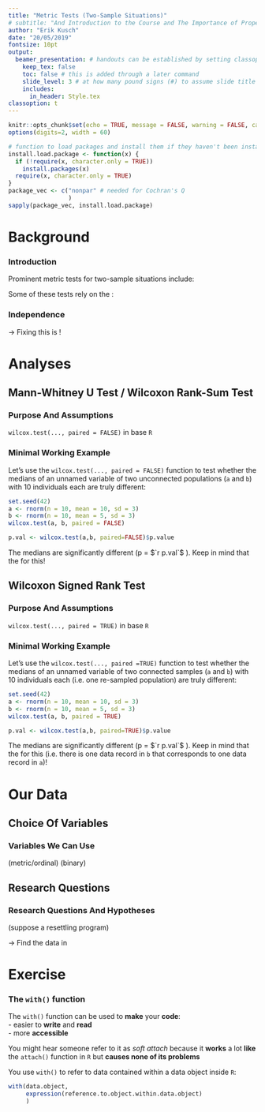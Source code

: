 ```yaml
---
title: "Metric Tests (Two-Sample Situations)"
# subtitle: "And Introduction to the Course and The Importance of Proper Statistics"
author: "Erik Kusch"
date: "20/05/2019"
fontsize: 10pt
output: 
  beamer_presentation: # handouts can be established by setting classoption: "handout" instead of classoption: t
    keep_tex: false
    toc: false # this is added through a later command
    slide_level: 3 # at how many pound signs (#) to assume slide title level
    includes:
      in_header: Style.tex
classoption: t
---
```


```r
knitr::opts_chunk$set(echo = TRUE, message = FALSE, warning = FALSE, cache = TRUE, cache.lazy=TRUE, tidy.opts=list(width.cutoff=50),tidy=TRUE, fig.height=8)
options(digits=2, width = 60)

# function to load packages and install them if they haven't been installed yet
install.load.package <- function(x) {
  if (!require(x, character.only = TRUE))
    install.packages(x)
  require(x, character.only = TRUE)
}
package_vec <- c("nonpar" # needed for Cochran's Q
                 )
sapply(package_vec, install.load.package)
```

<!--- ####### TOC (use this if you want ## headers to be included in the toc)--------------------
---------------------------------------  --->

\tableofcontents[subsubsectionstyle=hide]

<!--- ####### Inferential Statistics-------------------------------------------------------------
---------------------------------------  --->
# Background
### Introduction
\begin{center}
Metric tests are used to compare parameters of metric/ordinal variable values among groups/individuals.
\end{center}
\pause
\vspace{.2cm}
Prominent metric tests for two-sample situations include:
\begin{itemize}
\item \textbf{Mann-Whitney U Test}
\item \textbf{Wilcoxon Signed Rank Test}
\item t Test (dealt with in seminar 12)
\item ...
\end{itemize}
\vspace{.2cm}
\pause

Some of these tests rely on the \textbf{assumption of independence}:

\begin{tcolorbox}[colback=burgundy!5,colframe=burgundy!40!black,title=]
\centering The assumption of independence is a \textbf{crucial prerequisite} to many statistical procedures!
\end{tcolorbox}

### Independence
\small
\begincols[T]
  \begincol{.5\linewidth}
  \pause
    \textbf{Theory:}
    \begin{itemize}
    \pause
    \item Even the smallest dependence in your data can turn into heavily biased results (which may be undetectable).
    \pause
    \item A dependence is a connection between/within the data.
    \pause
    \item The assumption of independence relies on the absence of any connection in your data that haven't been accounted for in your approach (accounting for it is difficult).
    \end{itemize} 
\endcol
\begincol{.5\linewidth}
  \pause
    \textbf{Independent data:}
    \begin{itemize}
    \pause
    \item \textit{Between Groups}\\
    Groups of data records should be pulled from different individuals.
    \pause
    \item \textit{Within Groups}\\
    Data values within the same group are not to influence one another.
    \pause
    \item  \textit{Within Individuals}\\
    Data values recorded for one individual should not influence each other. This is often an issue with repeated measurement approaches.
    \end{itemize} 
\endcol
\endcols
\vspace{10pt}
\pause
\centering $\rightarrow$ Fixing this \textit{after data collection} is \textbf{almost impossible}!

# Analyses
## Mann-Whitney U Test / Wilcoxon Rank-Sum Test
### Purpose And Assumptions
\textbf{Mann-Whitney U Test} \flushright `wilcox.test(..., paired = FALSE)` in base `R`  
\vspace{-10pt}
\begin{table}[c]
  \centering
  \resizebox{\textwidth}{!}{%
  \begin{tabular}{L{0.2\linewidth}L{0.8\linewidth}}
    \textit{Purpose:} &  To identify whether groups of variable values are different from one another. \vspace{5pt} \\
    \pause
    $H_0$ & \textit{There is no difference in characteristics of the response variable values in dependence of the classes of the predictor variable.}\\
    \pause
    \textit{Assumptions:} & 
      \begin{itemize}
      \item Predictor variable is binary
      \item Response variable is ordinal or metric
      \item Variable values are \textbf{independent} (not paired)
      \end{itemize}
     \\
  \end{tabular}}
\end{table}

### Minimal Working Example
Let's use the `wilcox.test(..., paired = FALSE)` function to test whether the medians of an unnamed variable of two unconnected populations (`a` and `b`) with 10 individuals each are truly different:
\vspace{.2cm}
\scriptsize
```r
set.seed(42)
a <- rnorm(n = 10, mean = 10, sd = 3)
b <- rnorm(n = 10, mean = 5, sd = 3)
wilcox.test(a, b, paired = FALSE)
```

```r
p.val <- wilcox.test(a,b, paired=FALSE)$p.value
```
\vspace{.2cm}
\normalsize
The medians are significantly different (p = $`r p.val`$ ). Keep in mind that the \textbf{populations do not have to be of the same size} for this!

## Wilcoxon Signed Rank Test
### Purpose And Assumptions
\textbf{Wilcoxon Signed Rank Test} \flushright `wilcox.test(..., paired = TRUE)` in base `R`  
\vspace{-10pt}
\begin{table}[c]
  \centering
  \resizebox{\textwidth}{!}{%
  \begin{tabular}{L{0.2\linewidth}L{0.8\linewidth}}
    \textit{Purpose:} &  To identify whether groups of variable values in a repeated sampling set-up are different from one another. \vspace{5pt} \\
    \pause
    $H_0$ & \textit{There is no difference in characteristics of the response variable values in dependence of the classes of the predictor variable.}\\
    \pause
    \textit{Assumptions:} & 
      \begin{itemize}
      \item Predictor variable is binary
      \item Response variable is ordinal or metric
      \item Variable values are \textbf{dependent} (paired)
      \end{itemize}
     \\
  \end{tabular}}
\end{table}

### Minimal Working Example
Let's use the `wilcox.test(..., paired =TRUE)` function to test whether the medians of an unnamed variable of two connected samples (`a` and `b`) with 10 individuals each (i.e. one re-sampled population) are truly different:
\vspace{.2cm}
\scriptsize
```r
set.seed(42)
a <- rnorm(n = 10, mean = 10, sd = 3)
b <- rnorm(n = 10, mean = 5, sd = 3)
wilcox.test(a, b, paired = TRUE)
```

```r
p.val <- wilcox.test(a,b, paired=TRUE)$p.value
```
\vspace{.2cm}
\normalsize
The medians are significantly different (p = $`r p.val`$ ). Keep in mind that the \textbf{samples have to be of the same size} for this (i.e. there is one data record in `b` that corresponds to one data record in `a`)!

# Our Data
## Choice Of Variables
### Variables We Can Use

\begincols[T]
  \begincol{.5\linewidth}
    \textbf{Response variables} (metric/ordinal)
    \visible<2->{
    \begin{itemize}
    \item Weight
    \item Height
    \item Wing Chord
    \item Nesting Height
    \item Number of Eggs
    \item Egg Weight
    \item Home Range
    \end{itemize} 
    }
\endcol
\begincol{.5\linewidth}
  \pause \pause
    \textbf{Predictor variables} (binary)
    \visible<4->{
    \begin{itemize}
    \item Population Status (Introduced vs. Native)
    \item Sex (Male vs. Female)
    \item Nesting Site (Tree vs. Shrub)
    \item Predator Presence (Yes vs. No)
    \item Predator Type (Avian vs. Non-Avian)
    \item Climate (Continental vs. Coastal)
    \end{itemize} 
    }
\endcol
\endcols

## Research Questions
### Research Questions And Hypotheses
\begin{center}
So which of our major research questions (seminar 6) can we answer?
\end{center}

\small
\begincols[T]
  \begincol{.5\linewidth}
  \pause
    \textbf{Mann Whitney U Test}
    \begin{itemize}
    \item \textit{Climate Warming/Extremes:} Does sparrow morphology depend on climate?
    \item \textit{Predation:} Does nesting height depend on predator characteristics?
    \item \textit{Competition:} Does home range depend on climate?
    \item \textit{Sexual Dimorphism:} Does sparrow morphology depend on sex?
    \end{itemize} 
\endcol
\begincol{.5\linewidth}
  \pause
    \textbf{Wilcoxon Signed Rank Test} (suppose a resettling program)
    \begin{itemize}
    \item \textit{Climate Warming/Extremes:} Does sparrow morphology change depend on climate?
    \item \textit{Predation:} Does nesting height depend on predator characteristics?
    \item \textit{Competition:} Does home range depend on climate?
    \end{itemize} 
    \footnotesize
$\rightarrow$ Find the data in \linebreak \textit{2 - Sparrow\_Resettled\_READY.rds}
\endcol
\endcols

# Exercise
### The `with()` function
The `with()` function can be used to **make** your **code**:  
- easier to **write** and **read**  
- more **accessible**  

\vspace{10pt}

\pause

You might hear someone refer to it as *soft attach* because it **works** a lot **like** the `attach()` function in `R` but **causes none of its problems**

\vspace{10pt}

\pause

You use `with()` to refer to data contained within a data object inside `R`:
```r
with(data.object, 
     expression(reference.to.object.within.data.object)
     )
```